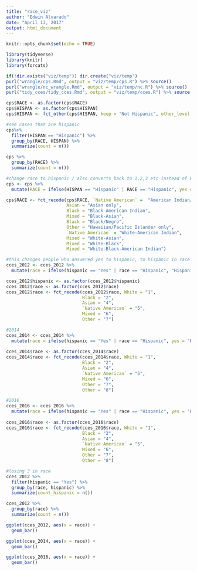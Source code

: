 ```yaml
---
title: "race_viz"
author: "Edwin Alvarado"
date: "April 13, 2017"
output: html_document
---
```


```r
knitr::opts_chunk$set(echo = TRUE)
```

```r
library(tidyverse)
library(knitr)
library(forcats)
```

```r
if(!dir.exists("viz/temp")) dir.create("viz/temp")
purl("wrangle/cps.Rmd", output = "viz/temp/cps.R") %>% source()
purl("wrangle/nc_wrangle.Rmd", output = "viz/temp/nc.R") %>% source()
purl("tidy_cces/tidy_cces.Rmd", output = "viz/temp/cces.R") %>% source()
```

```r
cps$RACE <- as.factor(cps$RACE)
cps$HISPAN <- as.factor(cps$HISPAN)
cps$HISPAN <- fct_other(cps$HISPAN, keep = "Not Hispanic", other_level = "Hispanic")

#see cases that are hispanic
cps%>%
  filter(HISPAN == "Hispanic") %>%
  group_by(RACE, HISPAN) %>%
  summarize(count = n())

cps %>%
  group_by(RACE) %>%
  summarize(count = n())

#change race to hispanic / also converts back to 1,2,3 etc instead of White, Black etc
cps <- cps %>%
  mutate(RACE = ifelse(HISPAN == "Hispanic" | RACE == "Hispanic", yes = "Hispanic", no = RACE))

cps$RACE <- fct_recode(cps$RACE, `Native American` =  "American Indian/Aleut/Eskimo",
                       Asian = "Asian only",
                       Black = "Black-American Indian",
                       Mixed = "Black-Asian",
                       Black = "Black/Negro",
                       Other = "Hawaiian/Pacific Islander only",
                       `Native American` = "White-American Indian",
                       Mixed = "White-Asian",
                       Mixed = "White-Black",
                       Mixed = "White-Black-American Indian")
```

```r
#this changes people who answered yes to hispanic, to hispanic in race column
cces_2012 <- cces_2012 %>%
  mutate(race = ifelse(hispanic == "Yes" | race == "Hispanic", "Hispanic", race))

cces_2012$hispanic <- as.factor(cces_2012$hispanic)  
cces_2012$race <- as.factor(cces_2012$race)
cces_2012$race <- fct_recode(cces_2012$race, White = "1",
                             Black = "2",
                             Asian = "4",
                             `Native American` = "5",
                             Mixed = "6",
                             Other = "7")

#2014
cces_2014 <- cces_2014 %>%
  mutate(race = ifelse(hispanic == "Yes" | race == "Hispanic", yes = "Hispanic", no = race))
  
cces_2014$race <- as.factor(cces_2014$race)
cces_2014$race <- fct_recode(cces_2014$race, White = "1",
                             Black = "2",
                             Asian = "4",
                             `Native American` = "5",
                             Mixed = "6",
                             Other = "7",
                             Other = "8")

#2016
cces_2016 <- cces_2016 %>%
  mutate(race = ifelse(hispanic == "Yes" | race == "Hispanic", yes = "Hispanic", no = race))
  
cces_2016$race <- as.factor(cces_2016$race)
cces_2016$race <- fct_recode(cces_2016$race, White = "1",
                             Black = "2",
                             Asian = "4",
                             `Native American` = "5",
                             Mixed = "6",
                             Other = "7",
                             Other = "8")
```

```r
#losing 3 in race
cces_2012 %>%
  filter(hispanic == "Yes") %>%
  group_by(race, hispanic) %>%
  summarize(count_hispanic = n())

cces_2012 %>%
  group_by(race) %>%
  summarize(count = n())
```

```r
ggplot(cces_2012, aes(x = race)) +
  geom_bar()
```

```r
ggplot(cces_2014, aes(x = race)) +
  geom_bar()
```

```r
ggplot(cces_2016, aes(x = race)) +
  geom_bar()
```

